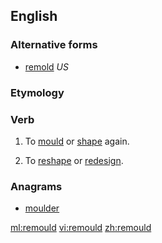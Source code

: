 ==English==

===Alternative forms===
* [[remold]] ''US''

===Etymology===
{{prefix|re|mould|lang=en}}

===Verb===
{{en-verb}}

# {{context|British|lang=en}} To [[mould]] or [[shape]] again.
# {{context|British|lang=en}} To [[reshape]] or [[redesign]].

===Anagrams===
* [[moulder#English|moulder]]

[[ml:remould]]
[[vi:remould]]
[[zh:remould]]